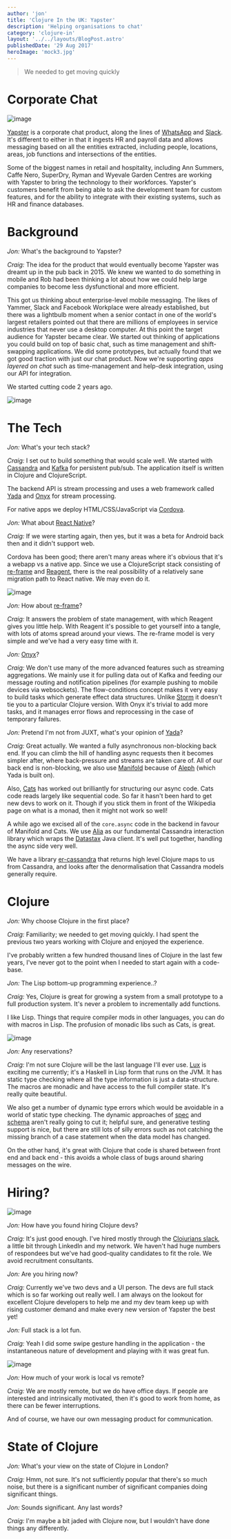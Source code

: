 ```yaml
---
author: 'jon'
title: 'Clojure In the UK: Yapster'
description: 'Helping organisations to chat'
category: 'clojure-in'
layout: '../../layouts/BlogPost.astro'
publishedDate: '29 Aug 2017'
heroImage: 'mock3.jpg'
---
```



> We needed to get moving quickly

# Corporate Chat


<Image alt='image' src={yb} />

[Yapster](https://www.yapster.info/) is a corporate chat product, along
the lines of [WhatsApp](https://www.whatsapp.com/) and
[Slack](https://slack.com). It's different to either in that it ingests
HR and payroll data and allows messaging based on all the entities
extracted, including people, locations, areas, job functions and
intersections of the entities.

Some of the biggest names in retail and hospitality, including Ann
Summers, Caffe Nero, SuperDry, Ryman and Wyevale Garden Centres are
working with Yapster to bring the technology to their workforces.
Yapster's customers benefit from being able to ask the development team
for custom features, and for the ability to integrate with their
existing systems, such as HR and finance databases.

# Background

_Jon:_ What's the background to Yapster?

_Craig:_ The idea for the product that would eventually become Yapster
was dreamt up in the pub back in 2015. We knew we wanted to do something
in mobile and Rob had been thinking a lot about how we could help large
companies to become less dysfunctional and more efficient.

This got us thinking about enterprise-level mobile messaging. The likes
of Yammer, Slack and Facebook Workplace were already established, but
there was a lightbulb moment when a senior contact in one of the world's
largest retailers pointed out that there are millions of employees in
service industries that never use a desktop computer. At this point the
target audience for Yapster became clear. We started out thinking of
applications you could build on top of basic chat, such as time
management and shift-swapping applications. We did some prototypes, but
actually found that we got good traction with just our chat product. Now
we're supporting _apps layered on chat_ such as time-management and
help-desk integration, using our API for integration.

We started cutting code 2 years ago.


<Image alt='image' width={200} src={ony} />

# The Tech

_Jon:_ What's your tech stack?

_Craig:_ I set out to build something that would scale well. We started
with [Cassandra](http://cassandra.apache.org/) and
[Kafka](https://kafka.apache.org/) for persistent pub/sub. The
application itself is written in Clojure and ClojureScript.

The backend API is stream processing and uses a web framework called
[Yada](https://github.com/juxt/yada) and
[Onyx](https://github.com/onyx-platform/onyx) for stream processing.

For native apps we deploy HTML/CSS/JavaScript via
[Cordova](http://mubaloo.com/cordova-vs-native-apps/).

_Jon:_ What about [React
Native](https://facebook.github.io/react-native/)?

_Craig:_ If we were starting again, then yes, but it was a beta for
Android back then and it didn't support web.

Cordova has been good; there aren't many areas where it's obvious that
it's a webapp vs a native app. Since we use a ClojureScript stack
consisting of [re-frame](https://github.com/Day8/re-frame) and
[Reagent](https://reagent-project.github.io/), there is the real
possibility of a relatively sane migration path to React native. We may
even do it.


<Image alt='image' src={yt} />

_Jon:_ How about [re-frame](https://github.com/Day8/re-frame)?

_Craig:_ It answers the problem of state management, with which Reagent
gives you little help. With Reagent it's possible to get yourself into a
tangle, with lots of atoms spread around your views. The re-frame model
is very simple and we've had a very easy time with it.

_Jon:_ [Onyx](https://github.com/onyx-platform/onyx)?

_Craig:_ We don't use many of the more advanced features such as
streaming aggregations. We mainly use it for pulling data out of Kafka
and feeding our message routing and notification pipelines (for example
pushing to mobile devices via websockets). The flow-conditions concept
makes it very easy to build tasks which generate effect data structures.
Unlike [Storm](http://storm.apache.org/) it doesn't tie you to a
particular Clojure version. With Onyx it's trivial to add more tasks,
and it manages error flows and reprocessing in the case of temporary
failures.

_Jon:_ Pretend I'm not from JUXT, what's your opinion of
[Yada](https://github.com/juxt/yada)?

_Craig:_ Great actually. We wanted a fully asynchronous non-blocking
back end. If you can climb the hill of handling async requests then it
becomes simpler after, where back-pressure and streams are taken care
of. All of our back end is non-blocking, we also use
[Manifold](https://github.com/ztellman/manifold) because of
[Aleph](https://github.com/ztellman/aleph) (which Yada is built on).

Also, [Cats](https://github.com/funcool/cats) has worked out brilliantly
for structuring our async code. Cats code reads largely like sequential
code. So far it hasn't been hard to get new devs to work on it. Though
if you stick them in front of the Wikipedia page on what is a monad,
then it might not work so well!

A while ago we excised all of the `core.async` code in the backend in
favour of Manifold and Cats. We use
[Alia](https://github.com/mpenet/alia) as our fundamental Cassandra
interaction library which wraps the
[Datastax](https://www.datastax.com/) Java client. It's well put
together, handling the async side very well.

We have a library
[er-cassandra](https://github.com/employeerepublic/er-cassandra) that
returns high level Clojure maps to us from Cassandra, and looks after
the denormalisation that Cassandra models generally require.

# Clojure

_Jon:_ Why choose Clojure in the first place?

_Craig:_ Familiarity; we needed to get moving quickly. I had spent the
previous two years working with Clojure and enjoyed the experience.

I've probably written a few hundred thousand lines of Clojure in the
last few years, I've never got to the point when I needed to start again
with a code-base.

_Jon:_ The Lisp bottom-up programming experience..?

_Craig:_ Yes, Clojure is great for growing a system from a small
prototype to a full production system. It's never a problem to
incrementally add functions.

I like Lisp. Things that require compiler mods in other languages, you
can do with macros in Lisp. The profusion of monadic libs such as Cats,
is great.


<Image alt='image' src={lux} />

_Jon:_ Any reservations?

_Craig:_ I'm not sure Clojure will be the last language I'll ever use.
[Lux](https://github.com/LuxLang/lux) is exciting me currently; it's a
Haskell in Lisp form that runs on the JVM. It has static type checking
where all the type information is just a data-structure. The macros are
monadic and have access to the full compiler state. It's really quite
beautiful.

We also get a number of dynamic type errors which would be avoidable in
a world of static type checking. The dynamic approaches of
[spec](https://clojure.org/about/spec) and
[schema](https://github.com/plumatic/schema) aren't really going to cut
it; helpful sure, and generative testing support is nice, but there are
still lots of silly errors such as not catching the missing branch of a
case statement when the data model has changed.

On the other hand, it's great with Clojure that code is shared between
front end and back end - this avoids a whole class of bugs around
sharing messages on the wire.

# Hiring?


<Image alt='image' src={cc} />

_Jon:_ How have you found hiring Clojure devs?

_Craig:_ It's just good enough. I've hired mostly through the
[Clojurians slack](https://clojurians.slack.com/messages/clojure-uk), a
little bit through LinkedIn and my network. We haven't had huge numbers
of respondees but we've had good-quality candidates to fit the role. We
avoid recruitment consultants.

_Jon:_ Are you hiring now?

_Craig:_ Currently we've two devs and a UI person. The devs are full
stack which is so far working out really well. I am always on the
lookout for excellent Clojure developers to help me and my dev team keep
up with rising customer demand and make every new version of Yapster the
best yet!

_Jon:_ Full stack is a lot fun.

_Craig:_ Yeah I did some swipe gesture handling in the application - the
instantaneous nature of development and playing with it was great fun.


<Image alt='image' src={yt2} />

_Jon:_ How much of your work is local vs remote?

_Craig:_ We are mostly remote, but we do have office days. If people are
interested and intrinsically motivated, then it's good to work from
home, as there can be fewer interruptions.

And of course, we have our own messaging product for communication.

# State of Clojure

_Jon:_ What's your view on the state of Clojure in London?

_Craig:_ Hmm, not sure. It's not sufficiently popular that there's so
much noise, but there is a significant number of significant companies
doing significant things.

_Jon:_ Sounds significant. Any last words?

_Craig:_ I'm maybe a bit jaded with Clojure now, but I wouldn't have
done things any differently.
